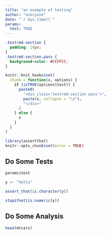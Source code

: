 ```yaml
---
title: "an example of testing"
author: "everyone"
date: "`r Sys.time()`"
params: 
  test: TRUE
---
```


```css
.testrmd-section {
  padding: 10px;
}
.testrmd-section.pass {
  background-color: #CCFFCC;
}
```

```r
knitr::knit_hooks$set(
  chunk = function(x, options) {
    if (isTRUE(options$test)) {
      paste0(
        "<div class='testrmd-section pass'>",
        paste(x, collapse = "\n"),
        "</div>"
      )
    } else {
      x
    }
  }
)

library(assertthat)
knitr::opts_chunk$set(error = TRUE)
```

## Do Some Tests

```r
params$test
```


```r
y <- "hello"

assert_that(is.character(y))
```

```r
stopifnot(is.numeric(y))
```

## Do Some Analysis

```r
head(mtcars)
```

